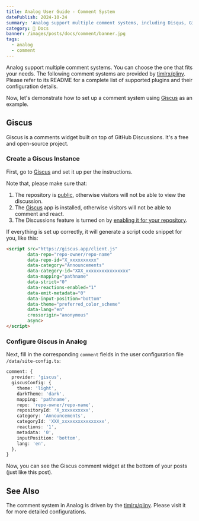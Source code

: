 ```yaml
---
title: Analog User Guide - Comment System
datePublish: 2024-10-24
summary: 'Analog support multiple comment systems, including Disqus, Giscus, and Utterances.'
category: 🌈 Docs
banner: /images/posts/docs/comment/banner.jpg
tags:
  - analog
  - comment
---
```


Analog support multiple comment systems. You can choose the one that fits your needs.
The following comment systems are provided by [timlrx/pliny](https://github.com/timlrx/pliny). Please refer to its README for a complete list of supported plugins and their configuration details.

Now, let's demonstrate how to set up a comment system using [Giscus](https://giscus.app) as an example.

## Giscus

Giscus is a comments widget built on top of GitHub Discussions. It's a free and open-source project.

### Create a Giscus Instance

First, go to [Giscus](https://giscus.app) and set it up per the instructions.

Note that, please make sure that:
1. The repository is [public](https://docs.github.com/en/github/administering-a-repository/managing-repository-settings/setting-repository-visibility#making-a-repository-public), otherwise visitors will not be able to view the discussion.
2. The [Giscus](https://github.com/apps/giscus) app is installed, otherwise visitors will not be able to comment and react.
3. The Discussions feature is turned on by [enabling it for your repository](https://docs.github.com/en/github/administering-a-repository/managing-repository-settings/enabling-or-disabling-github-discussions-for-a-repository).

If everything is set up correctly, it will generate a script code snippet for you, like this:

```html
<script src="https://giscus.app/client.js"
        data-repo="repo-owner/repo-name"
        data-repo-id="X_xxxxxxxxxx"
        data-category="Announcements"
        data-category-id="XXX_xxxxxxxxxxxxxxxx"
        data-mapping="pathname"
        data-strict="0"
        data-reactions-enabled="1"
        data-emit-metadata="0"
        data-input-position="bottom"
        data-theme="preferred_color_scheme"
        data-lang="en"
        crossorigin="anonymous"
        async>
</script>
```

### Configure Giscus in Analog

Next, fill in the corresponding `comment` fields in the user configuration file `/data/site-config.ts`:

```typescript
comment: {
  provider: 'giscus',
  giscusConfig: {
    theme: 'light',
    darkTheme: 'dark',
    mapping: 'pathname',
    repo: 'repo-owner/repo-name',
    repositoryId: 'X_xxxxxxxxxx',
    category: 'Announcements',
    categoryId: 'XXX_xxxxxxxxxxxxxxxx',
    reactions: '1',
    metadata: '0',
    inputPosition: 'bottom',
    lang: 'en',
  },
}
```

Now, you can see the Giscus comment widget at the bottom of your posts (just like this post).

## See Also

The comment system in Analog is driven by the [timlrx/pliny](https://github.com/timlrx/pliny).
Please visit it for more detailed configurations.
